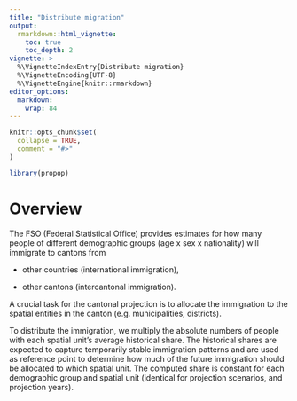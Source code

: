 ```yaml
---
title: "Distribute migration"
output: 
  rmarkdown::html_vignette:
    toc: true
    toc_depth: 2
vignette: >
  %\VignetteIndexEntry{Distribute migration}
  %\VignetteEncoding{UTF-8}
  %\VignetteEngine{knitr::rmarkdown}
editor_options: 
  markdown: 
    wrap: 84
---
```


```r
knitr::opts_chunk$set(
  collapse = TRUE,
  comment = "#>"
)
```

```r
library(propop)
```

# Overview

The FSO (Federal Statistical Office) provides estimates for how many people of different demographic groups (age x sex x nationality) will immigrate to cantons from

- other countries (international immigration),

- other cantons (intercantonal immigration).

A crucial task for the cantonal projection is to allocate the immigration to the spatial entities in the canton (e.g. municipalities, districts).

To distribute the immigration, we multiply the absolute numbers of people with each spatial unit’s average historical share. The historical shares are expected to capture temporarily stable immigration patterns and are used as reference point to determine how much of the future immigration should be allocated to which spatial unit. The computed share is constant for each demographic group and spatial unit (identical for projection scenarios, and projection years). 





